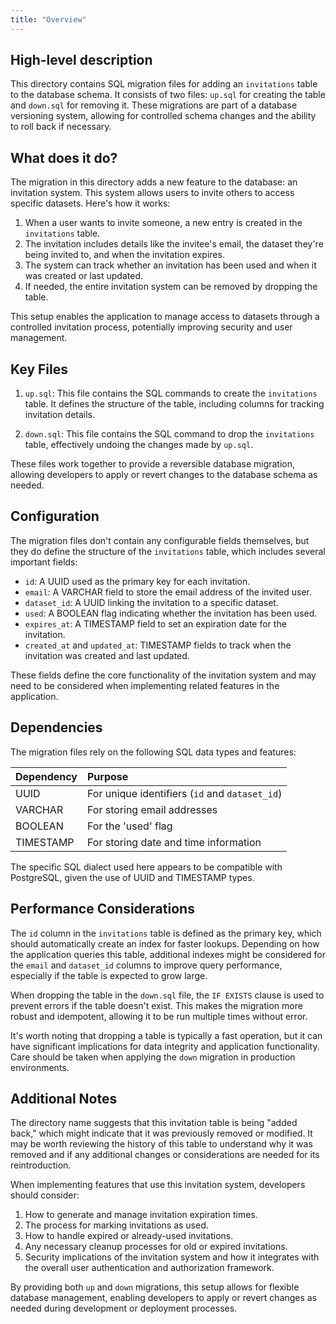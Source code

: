 ```yaml
---
title: "Overview"
---
```


## High-level description
This directory contains SQL migration files for adding an `invitations` table to the database schema. It consists of two files: `up.sql` for creating the table and `down.sql` for removing it. These migrations are part of a database versioning system, allowing for controlled schema changes and the ability to roll back if necessary.

## What does it do?
The migration in this directory adds a new feature to the database: an invitation system. This system allows users to invite others to access specific datasets. Here's how it works:

1. When a user wants to invite someone, a new entry is created in the `invitations` table.
2. The invitation includes details like the invitee's email, the dataset they're being invited to, and when the invitation expires.
3. The system can track whether an invitation has been used and when it was created or last updated.
4. If needed, the entire invitation system can be removed by dropping the table.

This setup enables the application to manage access to datasets through a controlled invitation process, potentially improving security and user management.

## Key Files

1. `up.sql`: This file contains the SQL commands to create the `invitations` table. It defines the structure of the table, including columns for tracking invitation details.

2. `down.sql`: This file contains the SQL command to drop the `invitations` table, effectively undoing the changes made by `up.sql`.

These files work together to provide a reversible database migration, allowing developers to apply or revert changes to the database schema as needed.

## Configuration
The migration files don't contain any configurable fields themselves, but they do define the structure of the `invitations` table, which includes several important fields:

- `id`: A UUID used as the primary key for each invitation.
- `email`: A VARCHAR field to store the email address of the invited user.
- `dataset_id`: A UUID linking the invitation to a specific dataset.
- `used`: A BOOLEAN flag indicating whether the invitation has been used.
- `expires_at`: A TIMESTAMP field to set an expiration date for the invitation.
- `created_at` and `updated_at`: TIMESTAMP fields to track when the invitation was created and last updated.

These fields define the core functionality of the invitation system and may need to be considered when implementing related features in the application.

## Dependencies
The migration files rely on the following SQL data types and features:

| Dependency | Purpose |
|:-----------|:--------|
| UUID | For unique identifiers (`id` and `dataset_id`) |
| VARCHAR | For storing email addresses |
| BOOLEAN | For the 'used' flag |
| TIMESTAMP | For storing date and time information |

The specific SQL dialect used here appears to be compatible with PostgreSQL, given the use of UUID and TIMESTAMP types.

## Performance Considerations
The `id` column in the `invitations` table is defined as the primary key, which should automatically create an index for faster lookups. Depending on how the application queries this table, additional indexes might be considered for the `email` and `dataset_id` columns to improve query performance, especially if the table is expected to grow large.

When dropping the table in the `down.sql` file, the `IF EXISTS` clause is used to prevent errors if the table doesn't exist. This makes the migration more robust and idempotent, allowing it to be run multiple times without error.

It's worth noting that dropping a table is typically a fast operation, but it can have significant implications for data integrity and application functionality. Care should be taken when applying the `down` migration in production environments.

## Additional Notes
The directory name suggests that this invitation table is being "added back," which might indicate that it was previously removed or modified. It may be worth reviewing the history of this table to understand why it was removed and if any additional changes or considerations are needed for its reintroduction.

When implementing features that use this invitation system, developers should consider:
1. How to generate and manage invitation expiration times.
2. The process for marking invitations as used.
3. How to handle expired or already-used invitations.
4. Any necessary cleanup processes for old or expired invitations.
5. Security implications of the invitation system and how it integrates with the overall user authentication and authorization framework.

By providing both `up` and `down` migrations, this setup allows for flexible database management, enabling developers to apply or revert changes as needed during development or deployment processes.